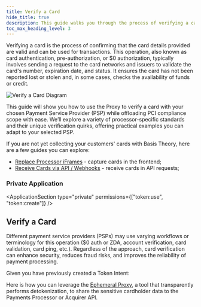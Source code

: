 ```yaml
---
title: Verify a Card
hide_title: true
description: This guide walks you through the process of verifying a card against a Payments Service Provider using the Proxy
toc_max_heading_level: 3
---
```



<Intro
  title="Verify a Card"
  caption="Streamline card verification with a secure, proxy-powered solution."
/>

Verifying a card is the process of confirming that the card details provided are valid and can be used for transactions. This operation, also known as card authentication, pre-authorization, or $0 authorization, typically involves sending a request to the card networks and issuers to validate the card's number, expiration date, and status. It ensures the card has not been reported lost or stolen and, in some cases, checks the availability of funds or credit.

![Verify a Card Diagram](/img/guides/cards/verify-card-diagram.png)

This guide will show you how to use the Proxy to verify a card with your chosen Payment Service Provider (PSP) while offloading PCI compliance scope with ease. We’ll explore a variety of processor-specific standards and their unique verification quirks, offering practical examples you can adapt to your selected PSP.

If you are not yet collecting your customers' cards with Basis Theory, here are a few guides you can explore:

- [Replace Processor iFrames](/docs/card-payments/replace-processor-iframes) - capture cards in the frontend;
- [Receive Cards via API / Webhooks](/docs/card-payments/receive-cards-api) - receive cards in API requests;

<GettingStartedSection />

### Private Application

<ApplicationSection type="private" permissions={["token:use", "token:create"]} />

## Verify a Card

Different payment service providers (PSPs) may use varying workflows or terminology for this operation ($0 auth or ZDA, account verification, card validation, card ping, etc.). Regardless of the approach, card verification can enhance security, reduces fraud risks, and improves the reliability of payment processing.

Given you have previously created a Token Intent:

<TokenIntentSample />

Here is how you can leverage the [Ephemeral Proxy](/docs/api/proxies/invoke-ephemeral-proxies), a tool that transparently performs detokenization, to share the sensitive cardholder data to the Payments Processor or Acquirer API.

<VerifyCardExamples />

<SaveCardSection />
